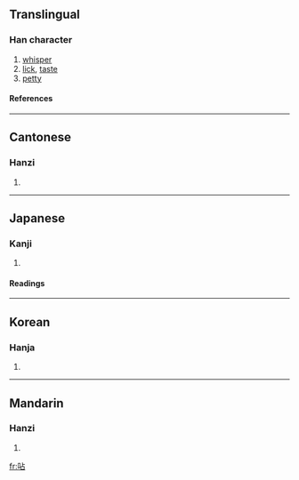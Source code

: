 ==Translingual==
===Han character===
{{Han char|rn=30|rad=口|as=05|sn=8|four=6106<sub>0</sub>|canj=口卜口 (RYR)}}
# [[whisper]]
# [[lick]], [[taste]]
# [[petty]]
====References====
{{Han ref|kx=0182.040|dkj=03446|dj=0401.050|hdz=10599.150|uh=546B|ud=21611|bh=CBE1|bd=52193}}
----
==Cantonese==
===Hanzi===
{{yue-hanzi|jyut=|y=tip3}}
# {{defn|Cantonese}}
----
==Japanese==
===Kanji===
{{ja-kanji|grade=|rs=口05}}
# {{defn|Japanese}} 
====Readings====
{{ja-readings|on=[[てふ]] (tefu), [[せふ]] (sefu), [[てん]] (ten)|kun=[[なめる]] (nameru), [[ささやく]] (sasayaku), [[しゃべる]] (shaberu)}}
----
==Korean==
===Hanja===
{{ko-hanja|hangeul=첩|rv=cheop|mr=ch'ŏp}}
# {{defn|Korean}}
----
==Mandarin==
===Hanzi===
{{cmn-hanzi|pin=[[tiē]] ([[tie1]])|wg=t'ieh<sup>1</sup>}}
# {{defn|Mandarin}}

[[fr:呫]]